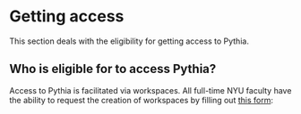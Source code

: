 # Getting access
[workspace-request]: https://forms.gle/6DVA5dX4uPPrdX4Q9

This section deals with the eligibility for getting access to Pythia.

## Who is eligible for to access Pythia?
Access to Pythia is facilitated via workspaces. All full-time NYU faculty have the ability to request the creation of workspaces by filling out [this form][workspace-request]:

